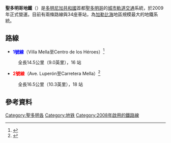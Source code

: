 {{noteTA
|T= zh-hans:圣多明各地铁;zh-hk:聖多明各地鐵;zh-tw:聖多明哥地鐵;
|1=zh-hans:圣多明各;zh-hk:聖多明各;zh-tw:聖多明哥;
|2=zh-hans:多米尼加;zh-hk:多明尼加;zh-tw:多明尼加;
}}
{{Infobox Public transit
|name             =  聖多明哥地鐵 <br> Santo Domingo Metro
|image            = Stodgo metro.jpg
|imagesize        = 
|image2           = 
|imagesize2       = 
|caption2         = 
|native_name      = ''Metro de Santo Domingo''
|locale           = {{DOM}}[[聖多明哥|聖多明哥]]
|transit_type     = 地下鐵
|lines            = 2
|stations         = 34
|ridership        = 173,070 (2014年11月)<ref name="SD-stats-day">{{cite web |url=http://opret.gob.do/Documentos/Estad%C3%ADsticas%20Institucionales/Informe%20Mensual%20de%20explotaci%C3%B3n%20%20Diciembre%202014.pdf |title=Informe de Evolución de la Demanda Diciembre 2014 |language=es |trans_title=Report on Changes in Demand December 2014 |format=pdf |page=11 |date=January 7, 2015 |accessdate=2015-04-01 |archive-url=https://web.archive.org/web/20150402093659/http://opret.gob.do/Documentos/Estad%C3%ADsticas%20Institucionales/Informe%20Mensual%20de%20explotaci%C3%B3n%20%20Diciembre%202014.pdf |archive-date=2015-04-02 |dead-url=yes }}</ref>
|annual_ridership = 61,270,054<ref name="SD-stats-year">{{cite web |url=http://opret.gob.do/Documentos/Estad%C3%ADsticas%20Institucionales/Informe%20Mensual%20de%20explotaci%C3%B3n%20%20Diciembre%202014.pdf |title=Informe de Evolución de la Demanda Diciembre 2014 |language=es |trans_title=Report on Changes in Demand December 2014 |format=pdf |page=7 |date=January 7, 2015 |accessdate=2015-04-01 |archive-url=https://web.archive.org/web/20150402093659/http://opret.gob.do/Documentos/Estad%C3%ADsticas%20Institucionales/Informe%20Mensual%20de%20explotaci%C3%B3n%20%20Diciembre%202014.pdf |archive-date=2015-04-02 |dead-url=yes }}</ref>
|website          = {{url|www.opret.gob.do|OPRET}}
|began_operation  = 2008年12月22日（非商業營運） <br />2009年1月30日（商業營運）
|operator         = OPRET
|character        = 多數為地下，部分為高架
|vehicles         = 
|system_length    = {{convert|27.4|km|mi|abbr=on}}
|track_gauge      = {{RailGauge|sg}} ([[標準軌|標準軌]])
|el               =
|map              = [[File:Santo_Domingo_metro_network_map.svg|250px]]
|map_state        = 
}}

'''聖多明哥地鐵'''（{{lang-es|Metro de Santo Domingo}}）是[[多明尼加共和國|多明尼加共和國]]首都[[聖多明哥|聖多明哥]]的[[城市軌道交通|城市軌道交通]]系統，於2009年正式營運。目前有兩條路線與34座車站，為[[加勒比海|加勒比海]]地區規模最大的地鐵系統。

==路線==
*'''<span style="color:blue">1號線</span>'''（Villa Mella至Centro de los Héroes）<ref name="SD-Line1">{{cite web |url=http://www.opret.gob.do/Linea1.aspx |title=Línea 1 |publisher=Oficina para el Reordenamiento de Transporte (OPRET) |language=es |trans-title=Line 1 |access-date=2013-09-17 |url-status=dead |archive-url=https://web.archive.org/web/20131021163517/http://www.opret.gob.do/Linea1.aspx |archive-date=2013-10-21 }}</ref>
:全長14.5公里（9.0英里），16 站

*'''<span style="color:red">2號線</span>'''（Ave. Luperón至Carretera Mella）<ref name="SD-Line2">{{cite web |url=http://www.opret.gob.do/Linea2.aspx |title=Línea 2 - 1ra Etapa |publisher=Oficina para el Reordenamiento de Transporte (OPRET) |language=es |trans-title=Line 2 - 1st Stage |access-date=2013-09-17 |url-status=dead |archive-url=https://web.archive.org/web/20130930083213/http://www.opret.gob.do/Linea2.aspx |archive-date=2013-09-30 }}</ref>
:全長16.5公里（10.3英里），18 站

==參考資料==
{{reflist}}
{{DominicanRepublic-stub}}
{{北美洲城市軌道交通系统}}

[[Category:聖多明各|Category:聖多明各]]
[[Category:地铁|Category:地铁]]
[[Category:2008年啟用的鐵路線|Category:2008年啟用的鐵路線]]